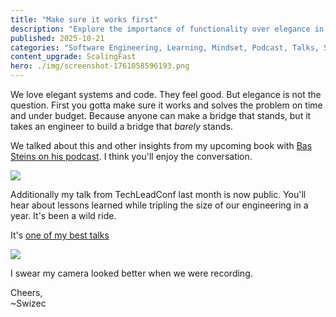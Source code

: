 ```yaml
---
title: "Make sure it works first"
description: "Explore the importance of functionality over elegance in Swizec's latest piece. Learn from his experience of tripling an engineering team's size within a year."
published: 2025-10-21
categories: "Software Engineering, Learning, Mindset, Podcast, Talks, Scaling Fast Book"
content_upgrade: ScalingFast
hero: ./img/screenshot-1761058596193.png
---
```


We love elegant systems and code. They feel good. But elegance is not the question. First you gotta make sure it works and solves the problem on time and under budget. Because anyone can make a bridge that stands, but it takes an engineer to build a bridge that _barely_ stands.

We talked about this and other insights from my upcoming book with [Bas Steins on his podcast](https://bas.fm/e/17). I think you'll enjoy the conversation.

[![](https://i.imgur.com/CHDulJD.jpeg)](https://bas.fm/e/17)

Additionally my talk from TechLeadConf last month is now public. You'll hear about lessons learned while tripling the size of our engineering in a year. It's been a wild ride.

It's [one of my best talks](https://gitnation.com/contents/leadership-insights-from-growing-2x-in-8-months)

[![](https://i.imgur.com/GFYQnyH.jpeg)](https://gitnation.com/contents/leadership-insights-from-growing-2x-in-8-months)

I swear my camera looked better when we were recording.

Cheers,<br/>
~Swizec
